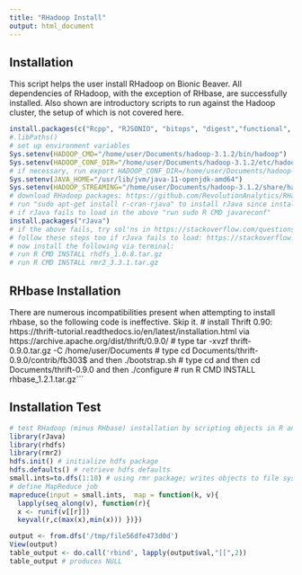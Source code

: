 ```yaml
---
title: "RHadoop Install"
output: html_document
---
```

## Installation
This script helps the user install RHadoop on Bionic Beaver. All dependencies of RHadoop, with the exception of RHbase, are successfully installed. Also shown are introductory scripts to run against the Hadoop cluster, the setup of which is not covered here.
```r
install.packages(c("Rcpp", "RJSONIO", "bitops", "digest","functional", "stringr", "plyr", "reshape2", "dplyr","R.methodsS3", "caTools", "Hmisc"))
#.libPaths()
# set up environment variables
Sys.setenv(HADOOP_CMD="/home/user/Documents/hadoop-3.1.2/bin/hadoop")
Sys.setenv(HADOOP_CONF_DIR="/home/user/Documents/hadoop-3.1.2/etc/hadoop")
# if necessary, run export HADOOP_CONF_DIR=/home/user/Documents/hadoop-3.1.2/etc/hadoop
Sys.setenv(JAVA_HOME="/usr/lib/jvm/java-11-openjdk-amd64")
Sys.setenv(HADOOP_STREAMING="/home/user/Documents/hadoop-3.1.2/share/hadoop/tools/lib/hadoop-streaming-3.1.2.jar")
# download RHadoop packages: https://github.com/RevolutionAnalytics/RHadoop/wiki/Downloads
# run "sudo apt-get install r-cran-rjava" to install rJava since install.packages("rJava") won't work.
# if rJava fails to load in the above "run sudo R CMD javareconf"
install.packages("rJava")
# if the above fails, try sol'ns in https://stackoverflow.com/questions/42562160/r-cmd-javareconf-not-finding-jni-h
# follow these steps too if rJava fails to load: https://stackoverflow.com/questions/28462302/libjvm-so-cannot-open-shared-object-file-no-such-file-or-directory
# now install the following via terminal:
# run R CMD INSTALL rhdfs_1.0.8.tar.gz
# run R CMD INSTALL rmr2_3.3.1.tar.gz
```
## RHbase Installation
There are numerous incompatibilities present when attempting to install rhbase, so the following code is ineffective. Skip it.
# install Thrift 0.90: https://thrift-tutorial.readthedocs.io/en/latest/installation.html via https://archive.apache.org/dist/thrift/0.9.0/
# type tar -xvzf thrift-0.9.0.tar.gz -C /home/user/Documents
# type cd Documents/thrift-0.9.0/contrib/fb303$ and then ./bootstrap.sh
# type cd and then cd Documents/thrift-0.9.0 and then ./configure
# run R CMD INSTALL rhbase_1.2.1.tar.gz```

## Installation Test
```r
# test RHadoop (minus RHbase) installation by scripting objects in R and processing through Hadoop
library(rJava)
library(rhdfs)
library(rmr2)
hdfs.init() # initialize hdfs package
hdfs.defaults() # retrieve hdfs defaults
small.ints=to.dfs(1:10) # using rmr package; writes objects to file system
# define MapReduce job
mapreduce(input = small.ints,  map = function(k, v){
  lapply(seq_along(v), function(r){
  x <- runif(v[[r]])
  keyval(r,c(max(x),min(x))) })})

output <- from.dfs('/tmp/file56dfe473d0d')
View(output)
table_output <- do.call('rbind', lapply(output$val,"[[",2))
table_output # produces NULL
```
